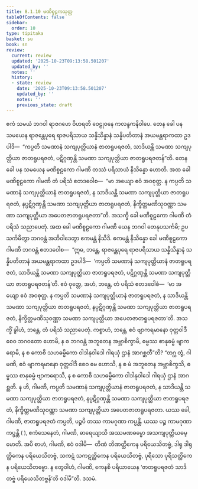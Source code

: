 ```yaml
---
title: 8.1.10 မဏိစူဠကသုတ္တ
tableOfContents: false
sidebar:
  order: 10
type: tipitaka
basket: su
book: sn
review:
  current: review
  updated: '2025-10-23T09:13:58.501207'
  updated_by: ''
  notes: ''
  history:
  - state: review
    date: '2025-10-23T09:13:58.501207'
    updated_by: ''
    notes: ''
    previous_state: draft
---
```



<ReviewStatus review={frontmatter.review} showDetails={true} />

<HypothesisAnnotation frontmatter={frontmatter} />

<DynamicBreadcrumb />

<Division number="362" book="sn" e="ch" v="18" p="332">

<Paragraph number="1599" book="sn">
ဧကံ သမယံ ဘဂဝါ ရာဇဂဟေ ဝိဟရတိ ဝေဠုဝနေ ကလန္ဒကနိဝါပေ. တေန ခေါ ပန သမယေန ရာဇန္တေပုရေ ရာဇပရိသာယ သန္နိသိန္နာနံ သန္နိပတိတာနံ အယမန္တရာကထာ ဥဒပါဒိ—  “ကပ္ပတိ သမဏာနံ သကျပုတ္တိယာနံ ဇာတရူပရဇတံ, သာဒိယန္တိ သမဏာ သကျပုတ္တိယာ ဇာတရူပရဇတံ, ပဋိဂ္ဂဏှန္တိ သမဏာ သကျပုတ္တိယာ ဇာတရူပရဇတန်”တိ.
</Paragraph>

<Paragraph number="1600" book="sn">
တေန ခေါ ပန သမယေန မဏိစူဠကော ဂါမဏိ တဿံ ပရိသာယံ နိသိန္နော ဟောတိ. အထ ခေါ မဏိစူဠကော ဂါမဏိ တံ ပရိသံ ဧတဒဝေါစ—  “မာ အယျော ဧဝံ အဝစုတ္ထ. န ကပ္ပတိ သမဏာနံ သကျပုတ္တိယာနံ ဇာတရူပရဇတံ, န သာဒိယန္တိ သမဏာ သကျပုတ္တိယာ ဇာတရူပရဇတံ, နပ္ပဋိဂ္ဂဏှန္တိ သမဏာ သကျပုတ္တိယာ ဇာတရူပရဇတံ, နိက္ခိတ္တမဏိသုဝဏ္ဏာ သမဏာ သကျပုတ္တိယာ အပေတဇာတရူပရဇတာ”တိ. အသက္ခိ ခေါ မဏိစူဠကော ဂါမဏိ တံ ပရိသံ သညာပေတုံ. အထ ခေါ မဏိစူဠကော ဂါမဏိ ယေန ဘဂဝါ တေနုပသင်္ကမိ; ဥပသင်္ကမိတွာ ဘဂဝန္တံ အဘိဝါဒေတွာ ဧကမန္တံ နိသီဒိ. ဧကမန္တံ နိသိန္နော ခေါ မဏိစူဠကော ဂါမဏိ ဘဂဝန္တံ ဧတဒဝေါစ—  “ဣဓ, ဘန္တေ, ရာဇန္တေပုရေ ရာဇပရိသာယ သန္နိသိန္နာနံ သန္နိပတိတာနံ အယမန္တရာကထာ ဥဒပါဒိ—  ‘ကပ္ပတိ သမဏာနံ သကျပုတ္တိယာနံ ဇာတရူပရဇတံ, သာဒိယန္တိ သမဏာ သကျပုတ္တိယာ ဇာတရူပရဇတံ, ပဋိဂ္ဂဏှန္တိ သမဏာ သကျပုတ္တိယာ ဇာတရူပရဇတန်’တိ. ဧဝံ ဝုတ္တေ, အဟံ, ဘန္တေ, တံ ပရိသံ ဧတဒဝေါစံ—  ‘မာ အယျော ဧဝံ အဝစုတ္ထ. န ကပ္ပတိ သမဏာနံ သကျပုတ္တိယာနံ ဇာတရူပရဇတံ, န သာဒိယန္တိ သမဏာ သကျပုတ္တိယာ ဇာတရူပရဇတံ, နပ္ပဋိဂ္ဂဏှန္တိ သမဏာ သကျပုတ္တိယာ ဇာတရူပရဇတံ, နိက္ခိတ္တမဏိသုဝဏ္ဏာ သမဏာ သကျပုတ္တိယာ အပေတဇာတရူပရဇတာ’တိ. အသက္ခိံ ခွါဟံ, ဘန္တေ, တံ ပရိသံ သညာပေတုံ. ကစ္စာဟံ, ဘန္တေ, ဧဝံ ဗျာကရမာနော ဝုတ္တဝါဒီ စေဝ ဘဂဝတော ဟောမိ, န စ ဘဂဝန္တံ အဘူတေန အဗ္ဘာစိက္ခာမိ, ဓမ္မဿ စာနုဓမ္မံ ဗျာကရောမိ, န စ ကောစိ သဟဓမ္မိကော ဝါဒါနုဝါဒေါ ဂါရယှံ ဌာနံ အာဂစ္ဆတီ”တိ?
</Paragraph>

<Paragraph number="1601" book="sn">
“တဂ္ဃ တွံ, ဂါမဏိ, ဧဝံ ဗျာကရမာနော ဝုတ္တဝါဒီ စေဝ မေ ဟောသိ, န စ မံ အဘူတေန အဗ္ဘာစိက္ခသိ, ဓမ္မဿ စာနုဓမ္မံ ဗျာကရောသိ, န စ ကောစိ သဟဓမ္မိကော ဝါဒါနုဝါဒေါ ဂါရယှံ ဌာနံ အာဂစ္ဆတိ. န ဟိ, ဂါမဏိ, ကပ္ပတိ သမဏာနံ သကျပုတ္တိယာနံ ဇာတရူပရဇတံ, န သာဒိယန္တိ သမဏာ သကျပုတ္တိယာ ဇာတရူပရဇတံ, နပ္ပဋိဂ္ဂဏှန္တိ သမဏာ သကျပုတ္တိယာ ဇာတရူပရဇတံ, နိက္ခိတ္တမဏိသုဝဏ္ဏာ သမဏာ သကျပုတ္တိယာ အပေတဇာတရူပရဇတာ. ယဿ ခေါ, ဂါမဏိ, ဇာတရူပရဇတံ ကပ္ပတိ, ပဉ္စပိ တဿ ကာမဂုဏာ ကပ္ပန္တိ. ယဿ ပဉ္စ ကာမဂုဏာ ကပ္ပန္တိ ( ), ဧကံသေနေတံ, ဂါမဏိ, ဓာရေယျာသိ အဿမဏဓမ္မော အသကျပုတ္တိယဓမ္မောတိ. အပိ စာဟံ, ဂါမဏိ, ဧဝံ ဝဒါမိ—  တိဏံ တိဏတ္ထိကေန ပရိယေသိတဗ္ဗံ, ဒါရု ဒါရုတ္ထိကေန ပရိယေသိတဗ္ဗံ, သကဋံ သကဋတ္ထိကေန ပရိယေသိတဗ္ဗံ, ပုရိသော ပုရိသတ္ထိကေန ပရိယေသိတဗ္ဗော. န တွေဝါဟံ, ဂါမဏိ, ကေနစိ ပရိယာယေန ‘ဇာတရူပရဇတံ သာဒိတဗ္ဗံ ပရိယေသိတဗ္ဗန်’တိ ဝဒါမီ”တိ.

</Paragraph>
</Division>

<Paragraph number="1602" type="center" book="sn">
ဒသမံ.
</Paragraph>
